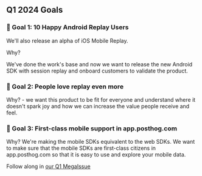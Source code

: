## Q1 2024 Goals

### 🎯 Goal 1: 10 Happy Android Replay Users 

We'll also release an alpha of iOS Mobile Replay.

Why? 

We've done the work's base and now we want to release the new Android SDK with session replay and onboard customers to validate the product. 

### 🎯 Goal 2: People love replay even more

Why? - we want this product to be fit for everyone and understand where it doesn't spark joy and how we can increase the value people receive and feel.

### 🎯 Goal 3: First-class mobile support in app.posthog.com

Why? We're making the mobile SDKs equivalent to the web SDKs. We want to make sure that the mobile SDKs are first-class citizens in app.posthog.com so that it is easy to use and explore your mobile data.

Follow along in [our Q1 MegaIssue](https://github.com/PostHog/posthog/issues/19327)